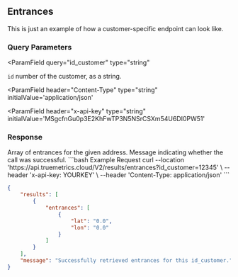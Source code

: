 ## Entrances


<Info> This is just an example of how a customer-specific endpoint can look like. </Info>


### Query Parameters

<ParamField
  query="id_customer"
  type="string"
>
  `id` number of the customer, as a string.
</ParamField>

<ParamField
  header="Content-Type"
  type="string"
  initialValue='application/json'
></ParamField>

<ParamField
  header="x-api-key"
  type="string"
  initialValue='MSgcfnGu0p3E2KhFwTP3N5NSrCSXm54U6DI0PW51'
></ParamField>

### Response

<ResponseField name="results" type="array">
  Array of entrances for the given address.
</ResponseField>

<ResponseField name="message" type="string">
  Message indicating whether the call was successful.
</ResponseField>

<RequestExample>
```bash Example Request
curl --location 'https://api.truemetrics.cloud/V2/results/entrances?id_customer=12345' \
--header 'x-api-key: YOURKEY' \
--header 'Content-Type: application/json'
```
</RequestExample>

<ResponseExample>

```json Response
{
    "results": [
        {
            "entrances": [
                {
                    "lat": "0.0",
                    "lon": "0.0"
                }
            ]
        }
    ],
    "message": "Successfully retrieved entrances for this id_customer."
}
```
</ResponseExample>

